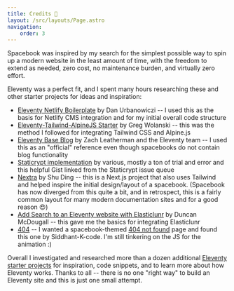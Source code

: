 ```yaml
---
title: Credits 🙌
layout: /src/layouts/Page.astro
navigation:
    order: 3
---
```


Spacebook was inspired by my search for the simplest possible way to spin up a modern website in the least amount of time, with the freedom to extend as needed, zero cost, no maintenance burden, and virtually zero effort. 

Eleventy was a perfect fit, and I spent many hours researching these and other starter projects for ideas and inspiration: 

* [Eleventy Netlify Boilerplate](https://github.com/danurbanowicz/eleventy-netlify-boilerplate) by Dan Urbanowiczi -- I used this as the basis for Netlify CMS integration and for my initial overall code structure
* [Eleventy-Tailwind-AlpineJS Starter](https://github.com/gregwolanski/eleventy-tailwindcss-alpinejs-starter) by Greg Wolanski -- this was the method I followed for integrating Tailwind CSS and Alpine.js
* [Eleventy Base Blog](https://github.com/philhawksworth/eleventyone) by Zach Leatherman and the Eleventy team -- I used this as an "official" reference even though spacebooks do not contain blog functionality
* [Staticrypt implementation](https://gist.github.com/epicfaace/c1a4452401af14d35b60fe211f2c1559) by various, mostly a ton of trial and error and this helpful Gist linked from the Staticrypt issue queue
* [Nextra](https://github.com/shuding/nextra) by Shu Ding -- this is a Next.js project that also uses Tailwind and helped inspire the initial design/layout of a spacebook. (Spacebook has now diverged from this quite a bit, and in retrospect, this is a fairly common layout for many modern documentation sites and for a good reason 😍) 
* [Add Search to an Eleventy website with Elasticlunr](https://www.belter.io/eleventy-search/) by Duncan McDougall -- this gave me the basics for integrating Elasticlunr
* [404](https://github.com/Siddhant-K-code/404-Error-Page---Astronaut) -- I wanted a spacebook-themed [404 not found](/why-are-you-here) page and found this one by Siddhant-K-code. I'm still tinkering on the JS for the animation :)

Overall  I investigated and researched more than a dozen additional [Eleventy starter projects](https://www.11ty.dev/docs/starter/) for inspiration, code snippets, and to learn more about how Eleventy works. Thanks to all -- there is no one "right way" to build an Eleventy site and this is just one small attempt.

